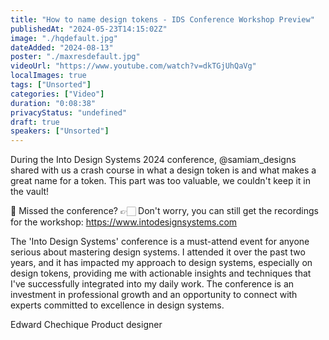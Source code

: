 ```yaml
---
title: "How to name design tokens - IDS Conference Workshop Preview"
publishedAt: "2024-05-23T14:15:02Z"
image: "./hqdefault.jpg"
dateAdded: "2024-08-13"
poster: "./maxresdefault.jpg"
videoUrl: "https://www.youtube.com/watch?v=dkTGjUhQaVg"
localImages: true
tags: ["Unsorted"]
categories: ["Video"]
duration: "0:08:38"
privacyStatus: "undefined"
draft: true
speakers: ["Unsorted"]
---
```

During the Into Design Systems 2024 conference, @samiam_designs shared with us a crash course in what a design token is and what makes a great name for a token.
This part was too valuable, we couldn't keep it in the vault!

🌟 Missed the conference? 
👉🏻 Don't worry, you can still get the recordings for the workshop: https://www.intodesignsystems.com

The 'Into Design Systems' conference is a must-attend event for anyone serious about mastering design systems. I attended it over the past two years, and it has impacted my approach to design systems, especially on design tokens, providing me with actionable insights and techniques that I've successfully integrated into my daily work.   The conference is an investment in professional growth and an opportunity to connect with experts committed to excellence in design systems.

Edward Chechique
Product designer

